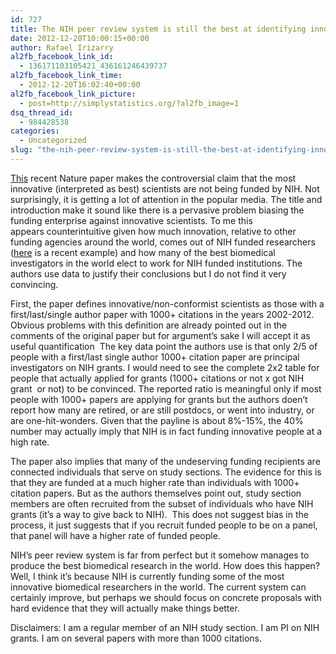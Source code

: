 ```yaml
---
id: 727
title: The NIH peer review system is still the best at identifying innovative biomedical investigators
date: 2012-12-20T10:00:15+00:00
author: Rafael Irizarry
al2fb_facebook_link_id:
  - 136171103105421_436161246439737
al2fb_facebook_link_time:
  - 2012-12-20T16:02:40+00:00
al2fb_facebook_link_picture:
  - post=http://simplystatistics.org/?al2fb_image=1
dsq_thread_id:
  - 984428538
categories:
  - Uncategorized
slug: "the-nih-peer-review-system-is-still-the-best-at-identifying-innovative-biomedical-investigators"
---
```

[This](http://www.nature.com/nature/journal/v492/n7427/full/492034a.html) recent Nature paper makes the controversial claim that the most innovative (interpreted as best) scientists are not being funded by NIH. Not surprisingly, it is getting a lot of attention in the popular media. The title and introduction make it sound like there is a pervasive problem biasing the funding enterprise against innovative scientists. To me this appears counterintuitive given how much innovation, relative to other funding agencies around the world, comes out of NIH funded researchers ([here](http://www.nytimes.com/2011/09/13/health/13gene.html?pagewanted=all&_r=0) is a recent example) and how many of the best biomedical investigators in the world elect to work for NIH funded institutions. The authors use data to justify their conclusions but I do not find it very convincing.

First, the paper defines innovative/non-conformist scientists as those with a first/last/single author paper with 1000+ citations in the years 2002-2012. Obvious problems with this definition are already pointed out in the comments of the original paper but for argument's sake I will accept it as useful quantification  The key data point the authors use is that only 2/5 of people with a first/last single author 1000+ citation paper are principal investigators on NIH grants. I would need to see the complete 2x2 table for people that actually applied for grants (1000+ citations or not x got NIH grant  or not) to be convinced. The reported ratio is meaningful only if most people with 1000+ papers are applying for grants but the authors doen't report how many are retired, or are still postdocs, or went into industry, or are one-hit-wonders. Given that the payline is about 8%-15%, the 40% number may actually imply that NIH is in fact funding innovative people at a high rate.

The paper also implies that many of the undeserving funding recipients are connected individuals that serve on study sections. The evidence for this is that they are funded at a much higher rate than individuals with 1000+ citation papers. But as the authors themselves point out, study section members are often recruited from the subset of individuals who have NIH grants (it's a way to give back to NIH).  This does not suggest bias in the process, it just suggests that if you recruit funded people to be on a panel, that panel will have a higher rate of funded people.

NIH's peer review system is far from perfect but it somehow manages to produce the best biomedical research in the world. How does this happen? Well, I think it's because NIH is currently funding some of the most innovative biomedical researchers in the world. The current system can certainly improve, but perhaps we should focus on concrete proposals with hard evidence that they will actually make things better.

Disclaimers: I am a regular member of an NIH study section. I am PI on NIH grants. I am on several papers with more than 1000 citations.
